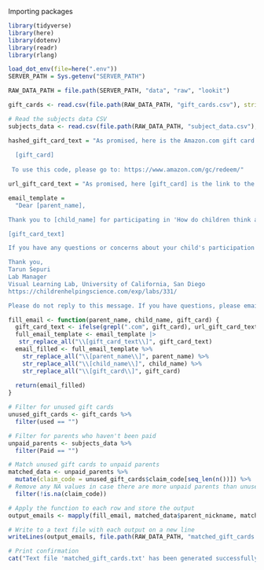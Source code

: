 Importing packages 

```r
library(tidyverse)
library(here)
library(dotenv)
library(readr)
library(rlang)

load_dot_env(file=here(".env"))
SERVER_PATH = Sys.getenv("SERVER_PATH")
```

```r
RAW_DATA_PATH = file.path(SERVER_PATH, "data", "raw", "lookit")

gift_cards <- read.csv(file.path(RAW_DATA_PATH, "gift_cards.csv"), stringsAsFactors = FALSE)

# Read the subjects data CSV
subjects_data <- read.csv(file.path(RAW_DATA_PATH, "subject_data.csv"), stringsAsFactors = FALSE)
```

```r
hashed_gift_card_text = "As promised, here is the Amazon.com gift card code for participating:
 
  [gift_card]
 
 To use this code, please go to: https://www.amazon.com/gc/redeem/"

url_gift_card_text = "As promised, here [gift_card] is the link to the Amazon.com gift card for participating."
```

```r
email_template = 
  "Dear [parent_name],

Thank you to [child_name] for participating in 'How do children think about categories?' on Children Helping Science, run by Bria Long in the Visual Learning Lab at the University of California, San Diego!

[gift_card_text]

If you have any questions or concerns about your child's participation in this study, please email us at vislearnlab@ucsd.edu

Thank you,
Tarun Sepuri
Lab Manager
Visual Learning Lab, University of California, San Diego
https://childrenhelpingscience.com/exp/labs/331/

Please do not reply to this message. If you have questions, please email us at vislearnlab@ucsd.edu" 
```

```r
fill_email <- function(parent_name, child_name, gift_card) {
  gift_card_text <- ifelse(grepl(".com", gift_card), url_gift_card_text, hashed_gift_card_text)
  full_email_template <- email_template |>
   str_replace_all("\\[gift_card_text\\]", gift_card_text)
  email_filled <- full_email_template %>%
    str_replace_all("\\[parent_name\\]", parent_name) %>%
    str_replace_all("\\[child_name\\]", child_name) %>%
    str_replace_all("\\[gift_card\\]", gift_card)
  
  return(email_filled)
}
```

```r
# Filter for unused gift cards
unused_gift_cards <- gift_cards %>%
  filter(used == "")

# Filter for parents who haven't been paid
unpaid_parents <- subjects_data %>%
  filter(Paid == "")

# Match unused gift cards to unpaid parents
matched_data <- unpaid_parents %>%
  mutate(claim_code = unused_gift_cards$claim_code[seq_len(n())]) %>%
# Remove any NA values in case there are more unpaid parents than unused gift cards 
  filter(!is.na(claim_code))

# Apply the function to each row and store the output
output_emails <- mapply(fill_email, matched_data$parent_nickname, matched_data$name, matched_data$claim_code)

# Write to a text file with each output on a new line
writeLines(output_emails, file.path(RAW_DATA_PATH, "matched_gift_cards.txt"), sep = "\n\n")

# Print confirmation
cat("Text file 'matched_gift_cards.txt' has been generated successfully!\n")
```